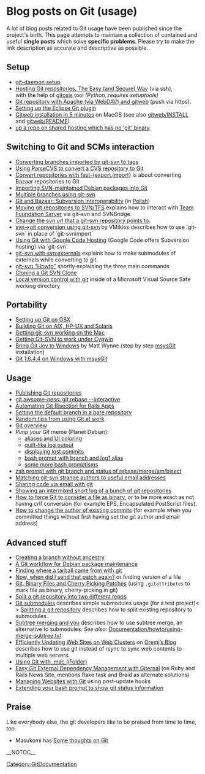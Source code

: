 = Blog posts on Git (usage) =

A lot of blog posts related to Git usage have been published since the project's birth. This page attempts to maintain a collection of contained and useful <b>single posts</b> which solve <b>specific problems</b>. Please try to make the link description as accurate and descriptive as possible.

== Setup ==

* [http://www.itp.tuwien.ac.at/~mattems/blog/2006/07/17#git_server_setup git-daemon setup]
* [http://scie.nti.st/2007/11/14/hosting-git-repositories-the-easy-and-secure-way Hosting Git repositories, The Easy (and Secure) Way] (via ssh),<BR> with the help of [http://eagain.net/gitweb/?p=gitosis.git gitosis] tool <i>(Python, requires setuptools)</i>
* [http://kaeso.wordpress.com/2008/02/02/git-repository-with-apache-via-webdav-and-gitweb/ Git repository with Apache (via WebDAV) and gitweb] (push via https).
* [http://cho.hapgoods.com/wordpress/?p=159 Setting up the Eclipse Git plugin]
* [http://www.thread-pool.com/2008/11/15/gitweb-installation-in-5-minutes/ Gitweb installation in 5 minutes] on MacOS (see also [http://repo.or.cz/w/git.git/:/gitweb/INSTALL gitweb/INSTALL] and [http://repo.or.cz/w/git.git/:/gitweb/README gitweb/README])
* [http://www.pie.geek.nz/wiki/git-repo-on-shared-hosting-with-no-git.html|Setting up a repo on shared hosting which has no 'git' binary]

== Switching to Git and SCMs interaction ==

* [[http://ze-dinosaur.livejournal.com/18564.html|Converting branches imported by git-svn to tags]]
* [[http://www.softwolves.pp.se/blog/2007-09-13|Using ParseCVS to convert a CVS repository to Git]]
* [[http://blogs.igalia.com/aperez/?p=22|Convert repositories with fast-{export,import}]] is about converting Bazaar repositories to Git
* [[http://blog.madduck.net/debian/2007.10.07_converting-a-package-to-git|Importing SVN-maintained Debian packages into Git]]
* [[http://www.dmo.ca/blog/20070608113513|Multiple branches using git-svn]]
* [[http://info.wsisiz.edu.pl/~blizinsk/git-bzr.html|Git and Bazaar: Subversion interoperability]] (in [[http://info.wsisiz.edu.pl/~blizinsk/git-bzr.pl.html|Polish]])
* [[http://blog.paulbetts.org/index.php/2007/12/02/moving-git-repositories-to-svntfs/|Moving git repositories to SVN/TFS]] explains how to interact with [[WikiPedia:Team_Foundation_Server|Team Foundation Server]] via git-svn and SVNBridge.
* [[http://duncan.mac-vicar.com/blog/archives/282|Change the svn url that a git-svn repository points to]].
* [[http://blogs.frugalware.org/vmiklos/2007/12/09/p320|svn->git conversion using git-svn]] by VMiklos describes how to use `git-svn` in place of `git-svnimport`
* [[http://quirkygba.blogspot.com/2007/10/using-git-with-google-code-hosting.html|Using Git with Google Code Hosting]] (Google Code offers Subversion hosting) via `git-svn`
* [[http://blog.alieniloquent.com/2008/03/08/git-svn-with-svnexternals/|git-svn with svn:externals]] explains how to make submodules of externals while converting to git.
* [[http://blogs.frugalware.org/vmiklos/2007/09/07/p300|git-svn "Howto"]] shortly explaining the three main commands
* [[http://subtlegradient.com/articles/2008/04/22/cloning-a-git-svn-clone|Cloning a Git SVN Clone]]
* [[http://blog.ultranurd.net/2009/01/21/local-version-control-with-git/|Local version control with git]] inside of a Microsoft Visual Source Safe working directory

== Portability ==

* [[http://www.dekorte.com/blog/blog.cgi?do=item&id=2539|Setting up Git on OSX]]
* [[http://unixsadm.blogspot.com/2008/03/porting-git-to-hp-ux-pa-risc-and-aix.html|Building Git on AIX, HP-UX and Solaris]]
* [[http://speirs.org/2007/07/22/getting-git-svn-working-on-the-mac/|Getting git-svn working on the Mac]]
* [[http://rip747.wordpress.com/2008/09/04/getting-git-svn-to-work-under-cygwin/|Getting Git-SVN to work under Cygwin]]
* [[http://blog.mattwynne.net/2008/09/13/bring-git-joy-to-windows/|Bring Git Joy to Windows]] by Matt Wynne (step by step [[http://code.google.com/p/msysgit|msysGit]] installation)
* [[http://asimilatorul.com/adapter/post/git-on-windows-with-msysgit/|Git 1.6.4.4 on Windows with msysGit]]

== Usage ==

* [[http://blog.madduck.net/vcs/2007.07.11_publishing-git-repositories|Publishing Git repositories]]
* [[http://blog.madism.org/index.php/2007/09/09/138-git-awsome-ness-git-rebase-interactive|git awsome-ness: git rebase --interactive]]
* [[http://www.rockstarprogrammer.org/post/2008/sep/25/automating-git-bisection-rails-apps/|Automating Git Bisection for Rails Apps]]
* [[http://feeding.cloud.geek.nz/2008/12/setting-default-git-branch-in-bare.html|Setting the default branch in a bare repository]]
* [[http://mirror.dabase.com/e/09018/|Random tips from using Git at work]]
* [[http://blog.interlinked.org/tutorials/git.html|Git overview]]
* <i>Pimp your Git</i> meme (Planet Debian):
** [[http://upsilon.cc/~zack/blog/posts/2008/12/git_tips:_coloring_and_aliases/|aliases and UI coloring]]
** [[http://blog.orebokech.com/2008/12/pimp-your-git-meme.html|quilt-like log output]]
** [[http://feeding.cloud.geek.nz/2008/12/recovering-lost-git-commits.html|displaying lost commits]]
** [[http://log.damog.net/2008/12/two-git-tips/|bash prompt with branch and log1 alias]]
** [[http://gwolf.org/node/1874|some more bash promptisms]]
* [[http://www.jukie.net/~bart/blog/zsh-git-prompt|zsh prompt with git branch and status of rebase/merge/am/bisect]]
* [[http://triptico.com/notes/8d4510bb.html|Matching git-svn strange authors to useful email addresses]]
* [[http://triptico.com/notes/736c3681.html|Sharing code via email with git]]
* [[http://triptico.com/notes/a2826177.html|Showing an intermixed short log of a bunch of git repositories]]
* [[http://www.dont-panic.cc/capi/2009/02/16/how-to-force-git-to-consider-a-file-as-binary/|How to force Git to consider a file as binary]], or to be more exact as not having crlf conversion (for example EPS, Encapsulated PostScript files).
* [[http://www.coffee.geek.nz/how-change-author-git.html|How to change the author of existing commits]] (for example when you committed things without first having set the git author and email address)

== Advanced stuff ==

* [[http://blog.madduck.net/vcs/2007.07.11_creating-a-git-branch-without-ancestry|Creating a branch without ancestry]]
* [[http://blog.madduck.net/debian/2007.10.03_packaging-with-git|A Git workflow for Debian package maintenance]]
* [[http://web.glandium.org/blog/?p=146|Finding where a tarball came from with git]]
* [[http://www.dmo.ca/blog/git-saves-me-pain-again|Now, when did I send that patch again?]] or finding version of a file
* [[http://www.bluishcoder.co.nz/2007/09/git-binary-files-and-cherry-picking.html|Git, Binary Files and Cherry Picking Patches]] (using <code><nowiki>.gitattributes</nowiki></code> to mark file as binary, cherry-picking in git)
* [[http://loupgaroublond.blogspot.com/2007/12/how-to-split-repository-in-git.html|Split a git repository into two different repos]]
* [[http://www.ishlif.org/blog/linux/git-submodules/|Git submodules]] describes simple submodules usage (for a test project)<<BR>> [[http://www.ishlif.org/blog/linux/splitting-a-git-repository/|Splitting a git repository]] describes how to split existing repository to submodules.
* [[http://blog.nuclearsquid.com/writings/subtree-merging-and-you|Subtree merging and you]] describes how to use subtree merge, an alternative to submodules. <i>See also:</i> [[http://www.kernel.org/pub/software/scm/git/docs/howto/using-merge-subtree.txt|Documentation/howto/using-merge-subtree.txt]]
* [[http://blog.mozilla.com/oremj/2008/03/14/efficiently-updating-web-sites-on-web-clusters/|Efficiently Updating Web Sites on Web Clusters]] on [[http://blog.mozilla.com/oremj/|Oremj’s Blog]] describes how to use git instead of rsync to sync web contents to multiple web servers.
* [[http://www.cimgf.com/2008/03/18/git-and-mac-a-match-made-in-purgatory/|Using Git with .mac (iFolder)]]
* [[http://www.rubyinside.com/giternal-easy-git-external-dependency-management-1322.html|Easy Git External Dependency Management with Giternal]] (on Ruby and Rails News Site, mentions Rake task and Braid as alternate solutions)
* [[http://jblevins.org/log/tools/managing-websites-with-git|Managing Websites with Git]] using post-update hooks
* [[http://gwolf.org/node/1874|Extending your bash prompt to show git status information]]

== Praise ==

Like everybody else, the git developers like to be praised from time to time, too.

* Masukomi has [[http://weblog.masukomi.org/2008/2/4/some-thoughts-about-git|Some thoughts on Git]]

[[Category:GitDocumentation]]

__NOTOC__
